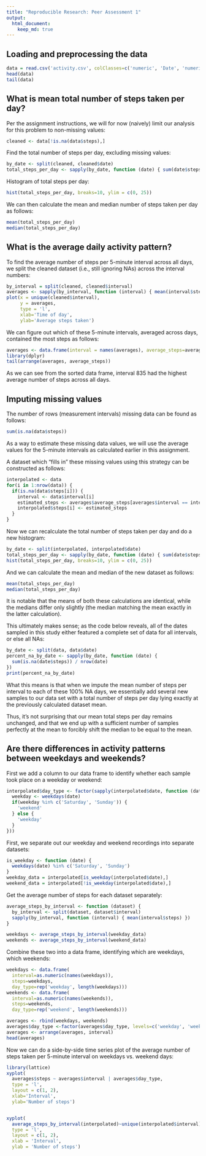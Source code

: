 ```yaml
---
title: "Reproducible Research: Peer Assessment 1"
output: 
  html_document:
    keep_md: true
---
```



## Loading and preprocessing the data

```R
data = read.csv('activity.csv', colClasses=c('numeric', 'Date', 'numeric'))
head(data)
tail(data)
```


## What is mean total number of steps taken per day?

Per the assignment instructions, we will for now (naively) limit our analysis for this
problem to non-missing values:

```R
cleaned <- data[!is.na(data$steps),]
```

Find the total number of steps per day, excluding missing values:

```R
by_date <- split(cleaned, cleaned$date)
total_steps_per_day <- sapply(by_date, function (date) { sum(date$steps) })
```

Histogram of total steps per day:

```R
hist(total_steps_per_day, breaks=10, ylim = c(0, 25))
```

We can then calculate the mean and median number of steps taken per day as follows:

```R
mean(total_steps_per_day)
median(total_steps_per_day)
```


## What is the average daily activity pattern?

To find the average number of steps per 5-minute interval across all days, we split the
cleaned dataset (i.e., still ignoring NAs) across the interval numbers:

```R
by_interval = split(cleaned, cleaned$interval)
averages <- sapply(by_interval, function (interval) { mean(interval$steps) })
plot(x = unique(cleaned$interval),
     y = averages,
     type = 'l',
     xlab='Time of day',
     ylab='Average steps taken')
```

We can figure out which of these 5-minute intervals, averaged across days, contained the
most steps as follows:

```R
averages <- data.frame(interval = names(averages), average_steps=averages)
library(dplyr)
tail(arrange(averages, average_steps))
```

As we can see from the sorted data frame, interval 835 had the highest average number of
steps across all days.


## Imputing missing values

The number of rows (measurement intervals) missing data can be found as follows:

```R
sum(is.na(data$steps))
```

As a way to estimate these missing data values, we will use the average values for the
5-minute intervals as calculated earlier in this assignment.

A dataset which "fills in" these missing values using this strategy can be constructed as
follows:

```R
interpolated <- data
for(i in 1:nrow(data)) {
  if(is.na(data$steps[i])) {
    interval <- data$interval[i]
    estimated_steps <- averages$average_steps[averages$interval == interval]
    interpolated$steps[i] <- estimated_steps
  }
}
```

Now we can recalculate the total number of steps taken per day and do a new histogram:

```R
by_date <- split(interpolated, interpolated$date)
total_steps_per_day <- sapply(by_date, function (date) { sum(date$steps) })
hist(total_steps_per_day, breaks=10, ylim = c(0, 25))

```

And we can calculate the mean and median of the new dataset as follows:

```R
mean(total_steps_per_day)
median(total_steps_per_day)
```

It is notable that the means of both these calculations are identical, while the medians
differ only slightly (the median matching the mean exactly in the latter calculation).

This ultimately makes sense; as the code below reveals, all of the dates sampled in this
study either featured a complete set of data for all intervals, or else all NAs:

```R
by_date <- split(data, data$date)
percent_na_by_date <- sapply(by_date, function (date) {
  sum(is.na(date$steps)) / nrow(date)
})
print(percent_na_by_date)
```

What this means is that when we impute the mean number of steps per interval to each of
these 100% NA days, we essentially add several new samples to our data set with a total
number of steps per day lying exactly at the previously calculated dataset mean.

Thus, it's not surprising that our mean total steps per day remains unchanged, and that
we end up with a sufficient number of samples perfectly at the mean to forcibly shift
the median to be equal to the mean.


## Are there differences in activity patterns between weekdays and weekends?

First we add a column to our data frame to identify whether each sample took place on a
weekday or weekend:

```R
interpolated$day_type <- factor(sapply(interpolated$date, function (date) {
  weekday <- weekdays(date)
  if(weekday %in% c('Saturday', 'Sunday')) {
    'weekend'
  } else {
    'weekday'
  }
}))
```

First, we separate out our weekday and weekend recordings into separate datasets:

```R
is_weekday <- function (date) {
  weekdays(date) %in% c('Saturday', 'Sunday')
}
weekday_data = interpolated[is_weekday(interpolated$date),]
weekend_data = interpolated[!is_weekday(interpolated$date),]
```

Get the average number of steps for each dataset separately:

```R
average_steps_by_interval <- function (dataset) {
  by_interval <- split(dataset, dataset$interval)
  sapply(by_interval, function (interval) { mean(interval$steps) })
}

weekdays <- average_steps_by_interval(weekday_data)
weekends <- average_steps_by_interval(weekend_data)
```

Combine these two into a data frame, identifying which are weekdays, which weekends:

```R
weekdays <- data.frame(
  interval=as.numeric(names(weekdays)),
  steps=weekdays,
  day_type=rep('weekday', length(weekdays)))
weekends <- data.frame(
  interval=as.numeric(names(weekends)),
  steps=weekends,
  day_type=rep('weekend', length(weekends)))

averages <- rbind(weekdays, weekends)
averages$day_type <-factor(averages$day_type, levels=c('weekday', 'weekend'))
averages <- arrange(averages, interval)
head(averages)
```

Now we can do a side-by-side time series plot of the average number of steps taken per 5-minute interval on weekdays vs. weekend days:

```R
library(lattice)
xyplot(
  averages$steps ~ averages$interval | averages$day_type,
  type = 'l',
  layout = c(1, 2),
  xlab='Interval',
  ylab='Number of steps')


xyplot(
  average_steps_by_interval(interpolated)~unique(interpolated$interval)|interpolated$day_type,
  type = 'l',
  layout = c(1, 2),
  xlab = 'Interval',
  ylab = 'Number of steps')
```